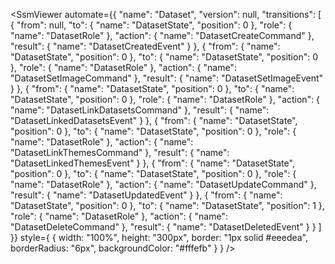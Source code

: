 
<SsmViewer
  automate={{
    "name": "Dataset",
    "version": null,
    "transitions": [
        {
            "from": null,
            "to": {
                "name": "DatasetState",
                "position": 0
            },
            "role": {
                "name": "DatasetRole"
            },
            "action": {
                "name": "DatasetCreateCommand"
            },
            "result": {
                "name": "DatasetCreatedEvent"
            }
        },
        {
            "from": {
                "name": "DatasetState",
                "position": 0
            },
            "to": {
                "name": "DatasetState",
                "position": 0
            },
            "role": {
                "name": "DatasetRole"
            },
            "action": {
                "name": "DatasetSetImageCommand"
            },
            "result": {
                "name": "DatasetSetImageEvent"
            }
        },
        {
            "from": {
                "name": "DatasetState",
                "position": 0
            },
            "to": {
                "name": "DatasetState",
                "position": 0
            },
            "role": {
                "name": "DatasetRole"
            },
            "action": {
                "name": "DatasetLinkDatasetsCommand"
            },
            "result": {
                "name": "DatasetLinkedDatasetsEvent"
            }
        },
        {
            "from": {
                "name": "DatasetState",
                "position": 0
            },
            "to": {
                "name": "DatasetState",
                "position": 0
            },
            "role": {
                "name": "DatasetRole"
            },
            "action": {
                "name": "DatasetLinkThemesCommand"
            },
            "result": {
                "name": "DatasetLinkedThemesEvent"
            }
        },
        {
            "from": {
                "name": "DatasetState",
                "position": 0
            },
            "to": {
                "name": "DatasetState",
                "position": 0
            },
            "role": {
                "name": "DatasetRole"
            },
            "action": {
                "name": "DatasetUpdateCommand"
            },
            "result": {
                "name": "DatasetUpdatedEvent"
            }
        },
        {
            "from": {
                "name": "DatasetState",
                "position": 0
            },
            "to": {
                "name": "DatasetState",
                "position": 1
            },
            "role": {
                "name": "DatasetRole"
            },
            "action": {
                "name": "DatasetDeleteCommand"
            },
            "result": {
                "name": "DatasetDeletedEvent"
            }
        }
    ]
}}
  style={
    {
      width: "100%",
      height: "300px",
      border: "1px solid #eeedea",
      borderRadius: "6px",
      backgroundColor: "#fffefb"
    }
  }
/>
